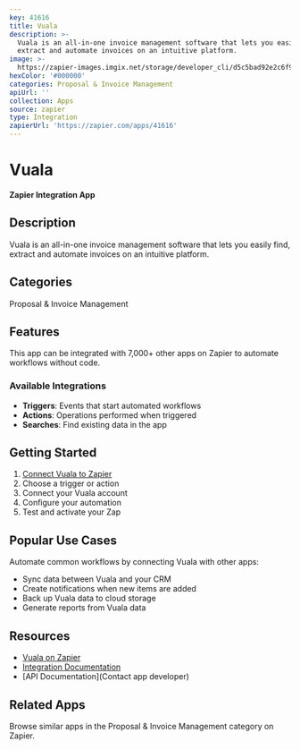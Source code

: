 ```yaml
---
key: 41616
title: Vuala
description: >-
  Vuala is an all-in-one invoice management software that lets you easily find,
  extract and automate invoices on an intuitive platform.
image: >-
  https://zapier-images.imgix.net/storage/developer_cli/d5c5bad92e2c6f9194fa16aaf3c8e9bb.png?auto=format%2Ccompress&ixlib=python-3.0.0&q=50
hexColor: '#000000'
categories: Proposal & Invoice Management
apiUrl: ''
collection: Apps
source: zapier
type: Integration
zapierUrl: 'https://zapier.com/apps/41616'
---
```

# Vuala

**Zapier Integration App**

## Description

Vuala is an all-in-one invoice management software that lets you easily find, extract and automate invoices on an intuitive platform.

## Categories

Proposal & Invoice Management

## Features

This app can be integrated with 7,000+ other apps on Zapier to automate workflows without code.

### Available Integrations

- **Triggers**: Events that start automated workflows
- **Actions**: Operations performed when triggered
- **Searches**: Find existing data in the app

## Getting Started

1. [Connect Vuala to Zapier](https://zapier.com/apps/41616)
2. Choose a trigger or action
3. Connect your Vuala account
4. Configure your automation
5. Test and activate your Zap

## Popular Use Cases

Automate common workflows by connecting Vuala with other apps:

- Sync data between Vuala and your CRM
- Create notifications when new items are added
- Back up Vuala data to cloud storage
- Generate reports from Vuala data

## Resources

- [Vuala on Zapier](https://zapier.com/apps/41616)
- [Integration Documentation](https://zapier.com/apps/41616/integrations)
- [API Documentation](Contact app developer)

## Related Apps

Browse similar apps in the Proposal & Invoice Management category on Zapier.
